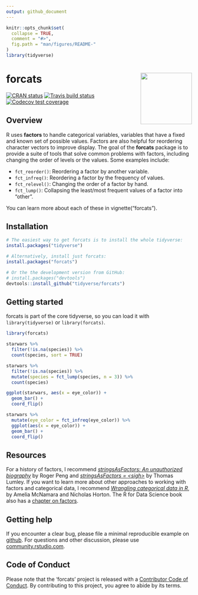 ```yaml
---
output: github_document
---
```


<!-- README.md is generated from README.Rmd. Please edit that file -->

```r
knitr::opts_chunk$set(
  collapse = TRUE,
  comment = "#>",
  fig.path = "man/figures/README-"
)
library(tidyverse)
```

# forcats <img src='man/figures/logo.png' align="right" height="139" />

<!-- badges: start -->
[![CRAN status](https://www.r-pkg.org/badges/version/forcats)](https://cran.r-project.org/package=forcats)
[![Travis build status](https://travis-ci.org/tidyverse/forcats.svg?branch=master)](https://travis-ci.org/tidyverse/forcats)
[![Codecov test coverage](https://codecov.io/gh/tidyverse/forcats/branch/master/graph/badge.svg)](https://codecov.io/gh/tidyverse/forcats?branch=master)
<!-- badges: end -->

## Overview

R uses __factors__ to handle categorical variables, variables that have a fixed and known set of possible values. Factors are also helpful for reordering character vectors to improve display. The goal of the __forcats__ package is to provide a suite of tools that solve common problems with factors, including changing the order of levels or the values. Some examples include: 

* `fct_reorder()`: Reordering a factor by another variable.
* `fct_infreq()`: Reordering a factor by the frequency of values.
* `fct_relevel()`: Changing the order of a factor by hand.
* `fct_lump()`: Collapsing the least/most frequent values of a factor into "other".

You can learn more about each of these in vignette("forcats"). 

## Installation

```R
# The easiest way to get forcats is to install the whole tidyverse:
install.packages("tidyverse")

# Alternatively, install just forcats:
install.packages("forcats")

# Or the the development version from GitHub:
# install.packages("devtools")
devtools::install_github("tidyverse/forcats")
```

## Getting started

forcats is part of the core tidyverse, so you can load it with `library(tidyverse)` or `library(forcats)`.

```r
library(forcats)
```

```r
starwars %>% 
  filter(!is.na(species)) %>%
  count(species, sort = TRUE)
```

```r
starwars %>%
  filter(!is.na(species)) %>%
  mutate(species = fct_lump(species, n = 3)) %>%
  count(species)
```

```r
ggplot(starwars, aes(x = eye_color)) + 
  geom_bar() + 
  coord_flip()
```

```r
starwars %>%
  mutate(eye_color = fct_infreq(eye_color)) %>%
  ggplot(aes(x = eye_color)) + 
  geom_bar() + 
  coord_flip()
```

## Resources 

For a history of factors, I recommend [_stringsAsFactors: An unauthorized biography_](http://simplystatistics.org/2015/07/24/stringsasfactors-an-unauthorized-biography/) by Roger Peng and [_stringsAsFactors = \<sigh\>_](http://notstatschat.tumblr.com/post/124987394001/stringsasfactors-sigh) by Thomas Lumley. If you want to learn more about other approaches to working with factors and categorical data, I recommend [_Wrangling categorical data in R_](https://peerj.com/preprints/3163/), by Amelia McNamara and Nicholas Horton. The R for Data Science book also has a [chapter on factors](http://r4ds.had.co.nz/factors.html).

## Getting help

If you encounter a clear bug, please file a minimal reproducible example on [github](https://github.com/tidyverse/forcats/issues). For questions and other discussion, please use [community.rstudio.com](https://community.rstudio.com/).

## Code of Conduct

Please note that the 'forcats' project is released with a [Contributor Code of Conduct](.github/CODE_OF_CONDUCT.md). By contributing to this project, you agree to abide by its terms.
